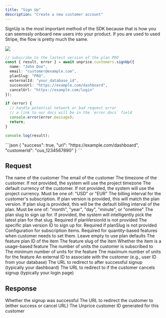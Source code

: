```yaml
---
title: "Sign Up"
description: "Create a new customer account"
---
```


SignUp is the most important method of the SDK because that is how you can seemssly onboard new users into your product.
If you are used to used Stripe, the flow is pretty much the same.

<Frame>
    <img src="/images/signup-flow.png"/>
</Frame>

<RequestExample>

```ts
// subscribe to the lastest version of the plan PRO
const { result, error } = await unprice.customers.signUp({
  name: "John Doe",
  email: "customer@example.com",
  planSlug: "PRO",
  externalId: "your_database_id",
  successUrl: "https://example.com/dashboard",
  cancelUrl: "https://example.com/login"
});

if (error) {
  // handle potential network or bad request error
  // a link to our docs will be in the `error.docs` field
  console.error(error.message);
  return;
}

console.log(result);
```

</RequestExample>

<ResponseExample>
```json
{
  "success": true,
  "url": "https://example.com/dashboard",
  "customerId": "cus_1234567890"
}
```
</ResponseExample>

## Request

<ParamField body="name" type="string" required>
    The name of the customer
</ParamField>

<ParamField body="email" type="string" required>
    The email of the customer
</ParamField>

<ParamField body="timezone" type="string">
    The timezone of the customer. If not provided, the system will use the project timezone
</ParamField>

<ParamField body="defaultCurrency" type="string">
    The default currency of the customer. If not provided, the system will use the project currency. Must be one of: "USD" or "EUR"
</ParamField>

<ParamField body="billingInterval" type="string">
    The billing interval for the customer's subscription. If plan version is provided, this will match the plan version. If plan slug is provided, this will be the default billing interval of the plan. Must be one of: "month", "year", "day", "minute", or "onetime"
</ParamField>

<ParamField body="planSlug" type="string">
    The plan slug to sign up for. If provided, the system will intelligently pick the latest plan for that slug. Required if planVersionId is not provided
</ParamField>

<ParamField body="planVersionId" type="string">
    The specific plan version ID to sign up for. Required if planSlug is not provided
</ParamField>

<ParamField body="config" type="array">
    Configuration for subscription items. Required for quantity-based features when customer needs to set them. Leave empty to use plan defaults
</ParamField>

<ParamField body="config[].featurePlanId" type="string" required>
    The feature plan ID of the item
</ParamField>

<ParamField body="config[].featureSlug" type="string" required>
    The feature slug of the item
</ParamField>

<ParamField body="config[].isUsage" type="boolean">
    Whether the item is a usage-based feature
</ParamField>

<ParamField body="config[].units" type="number">
    The number of units the customer is subscribed to
</ParamField>

<ParamField body="config[].min" type="number">
    The minimum number of units for the feature
</ParamField>

<ParamField body="config[].limit" type="number">
    The maximum number of units for the feature
</ParamField>

<ParamField body="externalId" type="string">
    An external ID to associate with the customer (e.g., user ID from your database)
</ParamField>

<ParamField body="successUrl" type="string" required>
    The URL to redirect to after successful signup (typically your dashboard)
</ParamField>

<ParamField body="cancelUrl" type="string" required>
    The URL to redirect to if the customer cancels signup (typically your login page)
</ParamField>

## Response

<ResponseField name="success" type="boolean" required>
    Whether the signup was successful
</ResponseField>

<ResponseField name="url" type="string" required>
    The URL to redirect the customer to (either success or cancel URL)
</ResponseField>

<ResponseField name="customerId" type="string" required>
    The Unprice customer ID generated for this customer
</ResponseField>